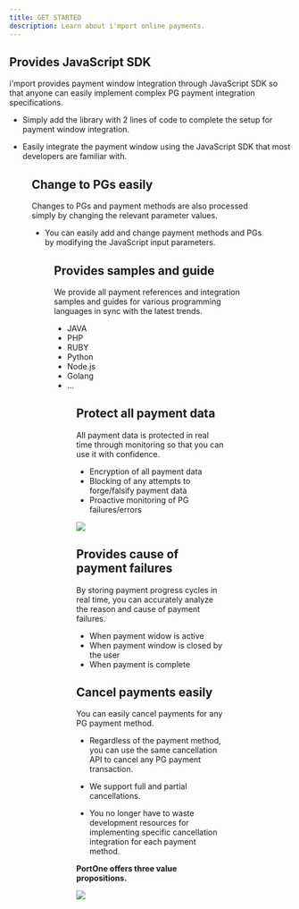 ```yaml
---
title: GET STARTED
description: Learn about i'mport online payments.
---
```



## Provides JavaScript SDK

i'mport provides payment window integration through JavaScript SDK
so that anyone can easily implement complex PG payment integration specifications.

- Simply add the library with 2 lines of code to complete the setup for payment window integration.

- Easily integrate the payment window using the JavaScript SDK
  that most developers are familiar with.

<Figure src="/gitbook-assets/en/image (61).png" caption="PG payment windows" />

## Change to PGs easily

Changes to PGs and payment methods are also processed simply
by changing the relevant parameter values.

- You can easily add and change payment methods and PGs
  by modifying the JavaScript input parameters.

<Figure src="/gitbook-assets/en/image (9).png" caption="Changing PG" />

## Provides samples and guide

We provide all payment references and integration samples and
guides for various programming languages in sync with the latest trends.

- JAVA
- PHP
- RUBY
- Python
- Node.js
- Golang
- ...

<Figure src="/gitbook-assets/en/image (6).png" caption="Supported programming languages" />

## Protect all payment data

All payment data is protected in real time through monitoring
so that you can use it with confidence.

- Encryption of all payment data
- Blocking of any attempts to forge/falsify payment data
- Proactive monitoring of PG failures/errors

![](</gitbook-assets/en/image (158).png>)

## Provides cause of payment failures

By storing payment progress cycles in real time,
you can accurately analyze the reason and cause of payment failures.

- When payment widow is active
- When payment window is closed by the user
- When payment is complete

## Cancel payments easily

You can easily cancel payments for any PG payment method.

- Regardless of the payment method,
  you can use the same cancellation API to cancel any PG payment transaction.

- We support full and partial cancellations.

- You no longer have to waste development resources for implementing
  specific cancellation integration for each payment method.

**PortOne offers three value propositions.**

![](/gitbook-assets/en/spaces_hTv8JEzyM5h4cYcL5StH_uploads_Lpr4komSQxZ7IYGwpmqG_image.png)
